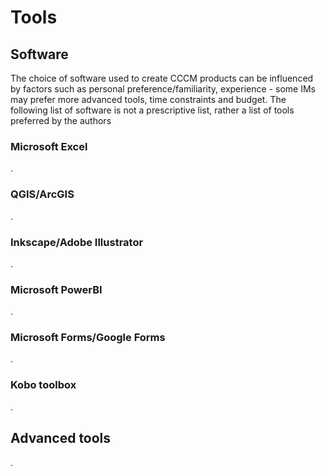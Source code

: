 # Tools


## Software
The choice of software used to create CCCM products can be influenced by factors such as personal preference/familiarity, experience - some IMs may prefer more advanced tools, time constraints and budget. The following list of software is not a prescriptive list, rather a list of tools preferred by the authors 

### Microsoft Excel
.

### QGIS/ArcGIS
.

### Inkscape/Adobe Illustrator
.

### Microsoft PowerBI
.

### Microsoft Forms/Google Forms
.

### Kobo toolbox
.

## Advanced tools
.